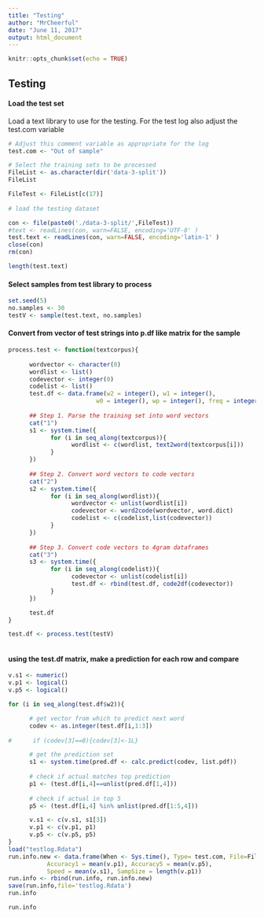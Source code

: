 ```yaml
---
title: "Testing"
author: "MrCheerful"
date: "June 11, 2017"
output: html_document
---
```


```r
knitr::opts_chunk$set(echo = TRUE)
```

## Testing


#### Load the test set

Load a text library to use for the testing.  For the test log also adjust the test.com variable

```r

# Adjust this comment variable as appropriate for the log
test.com <- "Out of sample"

# Select the training sets to be processed
FileList <- as.character(dir('data-3-split'))
FileList
```

```r

FileTest <- FileList[c(17)]
               
# load the testing dataset

con <- file(paste0('./data-3-split/',FileTest))
#text <- readLines(con, warn=FALSE, encoding='UTF-8' )
test.text <- readLines(con, warn=FALSE, encoding='latin-1' )
close(con)
rm(con)

length(test.text)

```

#### Select samples from test library to process

```r
set.seed(5)
no.samples <- 30
testV <- sample(test.text, no.samples)
```

#### Convert from vector of test strings into p.df like matrix for the sample

```r
process.test <- function(textcorpus){
      
      wordvector <- character(0)
      wordlist <- list()
      codevector <- integer(0)
      codelist <- list()
      test.df <- data.frame(w2 = integer(), w1 = integer(), 
                         w0 = integer(), wp = integer(), freq = integer())
      
      ## Step 1. Parse the training set into word vectors
      cat("1")
      s1 <- system.time({
            for (i in seq_along(textcorpus)){
                  wordlist <- c(wordlist, text2word(textcorpus[i]))
            }  
      })
      
      ## Step 2. Convert word vectors to code vectors
      cat("2")
      s2 <- system.time({
            for (i in seq_along(wordlist)){
                  wordvector <- unlist(wordlist[i])
                  codevector <- word2code(wordvector, word.dict)
                  codelist <- c(codelist,list(codevector))
            }  
      })
      
      ## Step 3. Convert code vectors to 4gram dataframes
      cat("3")
      s3 <- system.time({
            for (i in seq_along(codelist)){
                  codevector <- unlist(codelist[i])
                  test.df <- rbind(test.df, code2df(codevector))
            } 
      })

      test.df
}

test.df <- process.test(testV)



```

#### using the test.df matrix, make a prediction for each row and compare


```r
v.s1 <- numeric()
v.p1 <- logical()
v.p5 <- logical()

for (i in seq_along(test.df$w2)){

      # get vector from which to predict next word
      codev <- as.integer(test.df[i,1:3])
      
#      if (codev[3]==0){codev[3]<-1L}

      # get the prediction set
      s1 <- system.time(pred.df <- calc.predict(codev, list.pdf))
      
      # check if actual matches top prediction
      p1 <- (test.df[i,4]==unlist(pred.df[1,4]))
      
      # check if actual in top 5
      p5 <- (test.df[i,4] %in% unlist(pred.df[1:5,4]))

      v.s1 <- c(v.s1, s1[3])
      v.p1 <- c(v.p1, p1)
      v.p5 <- c(v.p5, p5)
}
load("testlog.Rdata")
run.info.new <- data.frame(When <- Sys.time(), Type= test.com, File=FileTest, 
           Accuracy1 = mean(v.p1), Accuracy5 = mean(v.p5), 
           Speed = mean(v.s1), SampSize = length(v.p1))
run.info <- rbind(run.info, run.info.new)
save(run.info,file='testlog.Rdata')
run.info

```


```r
run.info

```




